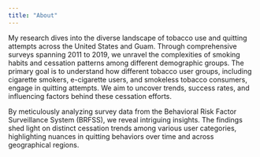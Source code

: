 ```yaml
---
title: "About"
---
```


My research dives into the diverse landscape of tobacco use and quitting attempts across the United States and Guam. Through comprehensive surveys spanning 2011 to 2019, we unravel the complexities of smoking habits and cessation patterns among different demographic groups. The primary goal is to understand how different tobacco user groups, including cigarette smokers, e-cigarette users, and smokeless tobacco consumers, engage in quitting attempts. We aim to uncover trends, success rates, and influencing factors behind these cessation efforts.

By meticulously analyzing survey data from the Behavioral Risk Factor Surveillance System (BRFSS), we reveal intriguing insights. The findings shed light on distinct cessation trends among various user categories, highlighting nuances in quitting behaviors over time and across geographical regions.
